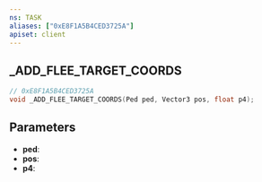 ```yaml
---
ns: TASK
aliases: ["0xE8F1A5B4CED3725A"]
apiset: client
---
```

## _ADD_FLEE_TARGET_COORDS

```c
// 0xE8F1A5B4CED3725A
void _ADD_FLEE_TARGET_COORDS(Ped ped, Vector3 pos, float p4);
```


## Parameters
* **ped**:
* **pos**:
* **p4**: